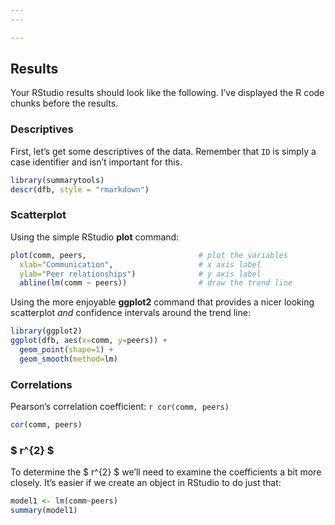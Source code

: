 ```yaml
---
---

---
```


## Results

Your RStudio results should look like the following. I've displayed the R code chunks before the results.

### Descriptives

First, let's get some descriptives of the data. Remember that `ID` is simply a case identifier and isn't important for this.

```r
library(summarytools)
descr(dfb, style = "rmarkdown")
```


### Scatterplot

Using the simple RStudio **plot** command:

```r
plot(comm, peers,                         # plot the variables 
  xlab="Communication",                   # x axis label 
  ylab="Peer relationships")              # y axis label
  abline(lm(comm ~ peers))                # draw the trend line
```

Using the more enjoyable **ggplot2** command that provides a nicer looking scatterplot *and* confidence intervals around the trend line:

```r
library(ggplot2)
ggplot(dfb, aes(x=comm, y=peers)) +
  geom_point(shape=1) +
  geom_smooth(method=lm)
```

### Correlations

Pearson's correlation coefficient: `r cor(comm, peers)`

```r
cor(comm, peers)
```

### $ r^{2} $

To determine the $ r^{2} $ we'll need to examine the coefficients a bit more closely. It's easier if we create an object in RStudio to do just that:

```r
model1 <- lm(comm~peers)
summary(model1)
```
